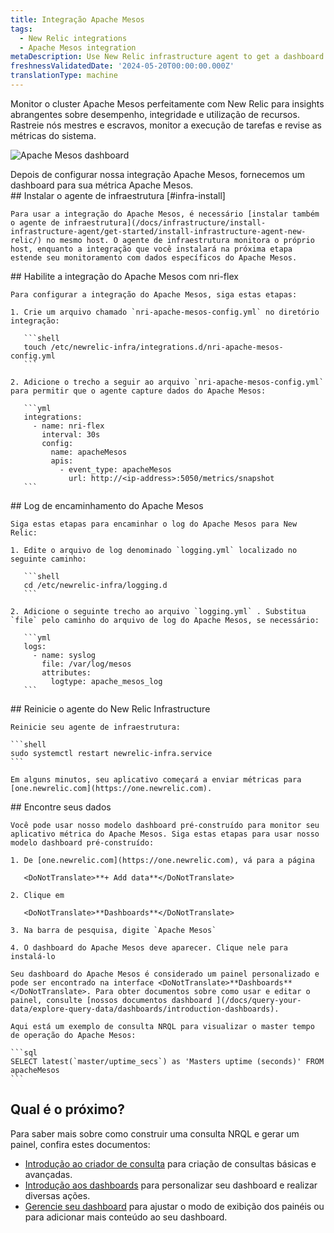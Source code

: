```yaml
---
title: Integração Apache Mesos
tags:
  - New Relic integrations
  - Apache Mesos integration
metaDescription: Use New Relic infrastructure agent to get a dashboard with metrics from your Apache Mesos.
freshnessValidatedDate: '2024-05-20T00:00:00.000Z'
translationType: machine
---
```



Monitor o cluster Apache Mesos perfeitamente com New Relic para insights abrangentes sobre desempenho, integridade e utilização de recursos. Rastreie nós mestres e escravos, monitor a execução de tarefas e revise as métricas do sistema.

<img
  title="Apache Mesos dashboard"
  alt="Apache Mesos dashboard"
  src={apacheMesosDashboard}
/>

<figcaption>
  Depois de configurar nossa integração Apache Mesos, fornecemos um dashboard para sua métrica Apache Mesos.
</figcaption>

<Steps>
  <Step>
    ## Instalar o agente de infraestrutura [#infra-install]

    Para usar a integração do Apache Mesos, é necessário [instalar também o agente de infraestrutura](/docs/infrastructure/install-infrastructure-agent/get-started/install-infrastructure-agent-new-relic/) no mesmo host. O agente de infraestrutura monitora o próprio host, enquanto a integração que você instalará na próxima etapa estende seu monitoramento com dados específicos do Apache Mesos.
  </Step>

  <Step>
    ## Habilite a integração do Apache Mesos com nri-flex

    Para configurar a integração do Apache Mesos, siga estas etapas:

    1. Crie um arquivo chamado `nri-apache-mesos-config.yml` no diretório integração:

       ```shell
       touch /etc/newrelic-infra/integrations.d/nri-apache-mesos-config.yml
       ```

    2. Adicione o trecho a seguir ao arquivo `nri-apache-mesos-config.yml` para permitir que o agente capture dados do Apache Mesos:

       ```yml
       integrations:
         - name: nri-flex
           interval: 30s
           config:
             name: apacheMesos
             apis:
               - event_type: apacheMesos
                 url: http://<ip-address>:5050/metrics/snapshot
       ```
  </Step>

  <Step>
    ## Log de encaminhamento do Apache Mesos

    Siga estas etapas para encaminhar o log do Apache Mesos para New Relic:

    1. Edite o arquivo de log denominado `logging.yml` localizado no seguinte caminho:

       ```shell
       cd /etc/newrelic-infra/logging.d
       ```

    2. Adicione o seguinte trecho ao arquivo `logging.yml` . Substitua `file` pelo caminho do arquivo de log do Apache Mesos, se necessário:

       ```yml
       logs:
         - name: syslog
           file: /var/log/mesos
           attributes:
             logtype: apache_mesos_log
       ```
  </Step>

  <Step>
    ## Reinicie o agente do New Relic Infrastructure

    Reinicie seu agente de infraestrutura:

    ```shell
    sudo systemctl restart newrelic-infra.service
    ```

    Em alguns minutos, seu aplicativo começará a enviar métricas para [one.newrelic.com](https://one.newrelic.com).  

  </Step>

  <Step>
    ## Encontre seus dados

    Você pode usar nosso modelo dashboard pré-construído para monitor seu aplicativo métrica do Apache Mesos. Siga estas etapas para usar nosso modelo dashboard pré-construído:

    1. De [one.newrelic.com](https://one.newrelic.com), vá para a página

       <DoNotTranslate>**+ Add data**</DoNotTranslate>

    2. Clique em

       <DoNotTranslate>**Dashboards**</DoNotTranslate>

    3. Na barra de pesquisa, digite `Apache Mesos`

    4. O dashboard do Apache Mesos deve aparecer. Clique nele para instalá-lo

    Seu dashboard do Apache Mesos é considerado um painel personalizado e pode ser encontrado na interface <DoNotTranslate>**Dashboards**</DoNotTranslate>. Para obter documentos sobre como usar e editar o painel, consulte [nossos documentos dashboard ](/docs/query-your-data/explore-query-data/dashboards/introduction-dashboards).

    Aqui está um exemplo de consulta NRQL para visualizar o master tempo de operação do Apache Mesos:

    ```sql
    SELECT latest(`master/uptime_secs`) as 'Masters uptime (seconds)' FROM apacheMesos
    ```
  </Step>
</Steps>

## Qual é o próximo?

Para saber mais sobre como construir uma consulta NRQL e gerar um painel, confira estes documentos:

* [Introdução ao criador de consulta](/docs/query-your-data/explore-query-data/query-builder/introduction-query-builder) para criação de consultas básicas e avançadas.
* [Introdução aos dashboards](/docs/query-your-data/explore-query-data/dashboards/introduction-dashboards) para personalizar seu dashboard e realizar diversas ações.
* [Gerencie seu dashboard](/docs/query-your-data/explore-query-data/dashboards/manage-your-dashboard) para ajustar o modo de exibição dos painéis ou para adicionar mais conteúdo ao seu dashboard.